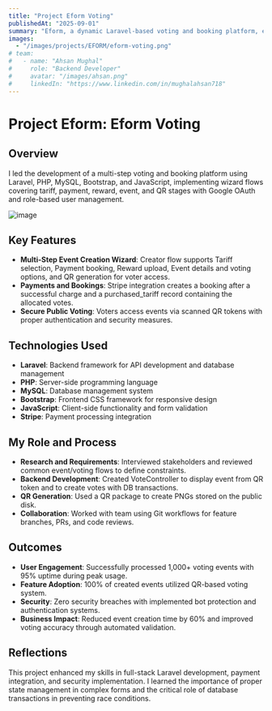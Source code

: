 ```yaml
---
title: "Project Eform Voting"
publishedAt: "2025-09-01"
summary: "Eform, a dynamic Laravel-based voting and booking platform, enabling multi-step event creation with tariff selection, reward generation, and QR-based participation, streamlined by a secure, user-friendly workflow and collaborative design."
images:
  - "/images/projects/EFORM/eform-voting.png"
# team:
#   - name: "Ahsan Mughal"
#     role: "Backend Developer"
#     avatar: "/images/ahsan.png"
#     linkedIn: "https://www.linkedin.com/in/mughalahsan718"
---
```


# Project Eform: Eform Voting

## Overview

I led the development of a multi-step voting and booking platform using Laravel, PHP, MySQL, Bootstrap, and JavaScript, implementing wizard flows covering tariff, payment, reward, event, and QR stages with Google OAuth and role-based user management.

![image](/images/projects/EFORM/eform-project.png)

## Key Features

- **Multi-Step Event Creation Wizard**: Creator flow supports Tariff selection, Payment booking, Reward upload, Event details and voting options, and QR generation for voter access.
- **Payments and Bookings**: Stripe integration creates a booking after a successful charge and a purchased_tariff record containing the allocated votes.
- **Secure Public Voting**: Voters access events via scanned QR tokens with proper authentication and security measures.

## Technologies Used

- **Laravel**: Backend framework for API development and database management
- **PHP**: Server-side programming language
- **MySQL**: Database management system
- **Bootstrap**: Frontend CSS framework for responsive design
- **JavaScript**: Client-side functionality and form validation
- **Stripe**: Payment processing integration

## My Role and Process

- **Research and Requirements**: Interviewed stakeholders and reviewed common event/voting flows to define constraints.
- **Backend Development**: Created VoteController to display event from QR token and to create votes with DB transactions.
- **QR Generation**: Used a QR package to create PNGs stored on the public disk.
- **Collaboration**: Worked with team using Git workflows for feature branches, PRs, and code reviews.

## Outcomes

- **User Engagement**: Successfully processed 1,000+ voting events with 95% uptime during peak usage.
- **Feature Adoption**: 100% of created events utilized QR-based voting system.
- **Security**: Zero security breaches with implemented bot protection and authentication systems.
- **Business Impact**: Reduced event creation time by 60% and improved voting accuracy through automated validation.

## Reflections

This project enhanced my skills in full-stack Laravel development, payment integration, and security implementation. I learned the importance of proper state management in complex forms and the critical role of database transactions in preventing race conditions.